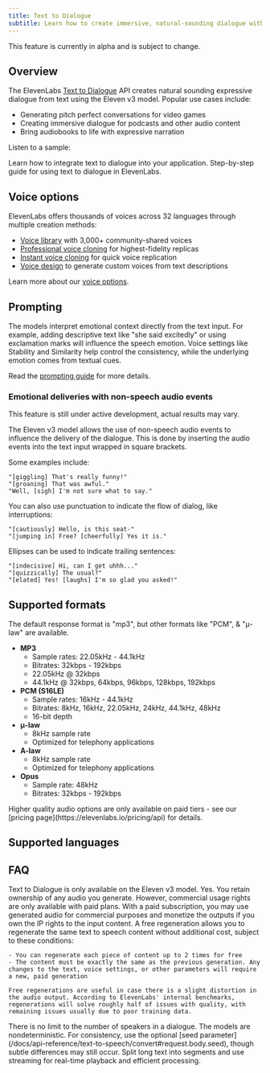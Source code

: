 ```yaml
---
title: Text to Dialogue
subtitle: Learn how to create immersive, natural-sounding dialogue with ElevenLabs.
---
```


<Warning>This feature is currently in alpha and is subject to change.</Warning>

## Overview

The ElevenLabs [Text to Dialogue](/docs/api-reference/text-to-dialogue) API creates natural sounding expressive dialogue from text using the Eleven v3 model. Popular use cases include:

- Generating pitch perfect conversations for video games
- Creating immersive dialogue for podcasts and other audio content
- Bring audiobooks to life with expressive narration

Listen to a sample:

<elevenlabs-audio-player
    audio-title="Dialogue example"
    audio-src="https://github.com/elevenlabs/elevenlabs-docs/raw/refs/heads/main/fern/assets/audio/dialogue.mp3"
/>

<CardGroup cols={2}>
  <Card
    title="Developer tutorial"
    icon="duotone book-sparkles"
    href="/docs/cookbooks/text-to-dialogue/quickstart"
  >
    Learn how to integrate text to dialogue into your application.
  </Card>
  <Card
    title="Product guide"
    icon="duotone book-user"
    href="/docs/product-guides/playground/text-to-dialogue"
  >
    Step-by-step guide for using text to dialogue in ElevenLabs.
  </Card>
</CardGroup>

## Voice options

ElevenLabs offers thousands of voices across 32 languages through multiple creation methods:

- [Voice library](/docs/capabilities/voices) with 3,000+ community-shared voices
- [Professional voice cloning](/docs/capabilities/voices#cloned) for highest-fidelity replicas
- [Instant voice cloning](/docs/capabilities/voices#cloned) for quick voice replication
- [Voice design](/docs/capabilities/voices#voice-design) to generate custom voices from text descriptions

Learn more about our [voice options](/docs/capabilities/voices).

## Prompting

The models interpret emotional context directly from the text input. For example, adding
descriptive text like "she said excitedly" or using exclamation marks will influence the speech
emotion. Voice settings like Stability and Similarity help control the consistency, while the
underlying emotion comes from textual cues.

Read the [prompting guide](/docs/best-practices/prompting) for more details.

### Emotional deliveries with non-speech audio events

<Warning>This feature is still under active development, actual results may vary.</Warning>

The Eleven v3 model allows the use of non-speech audio events to influence the delivery of the dialogue. This is done by inserting the audio events into the text input wrapped in square brackets.

Some examples include:

```
"[giggling] That's really funny!"
"[groaning] That was awful."
"Well, [sigh] I'm not sure what to say."
```

<elevenlabs-audio-player
    audio-title="Expressive dialogue"
    audio-src="https://github.com/elevenlabs/elevenlabs-docs/raw/refs/heads/main/fern/assets/audio/dialogue-emotive.mp3"
/>

You can also use punctuation to indicate the flow of dialog, like interruptions:

```
"[cautiously] Hello, is this seat-"
"[jumping in] Free? [cheerfully] Yes it is."
```

<elevenlabs-audio-player
    audio-title="Interruption"
    audio-src="https://github.com/elevenlabs/elevenlabs-docs/raw/refs/heads/main/fern/assets/audio/dialogue-interruption.mp3"
/>

Ellipses can be used to indicate trailing sentences:

```
"[indecisive] Hi, can I get uhhh..."
"[quizzically] The usual?"
"[elated] Yes! [laughs] I'm so glad you asked!"
```

<elevenlabs-audio-player
    audio-title="Ellipsis"
    audio-src="https://github.com/elevenlabs/elevenlabs-docs/raw/refs/heads/main/fern/assets/audio/dialogue-ellipses.mp3"
/>

## Supported formats

The default response format is "mp3", but other formats like "PCM", & "μ-law" are available.

- **MP3**
  - Sample rates: 22.05kHz - 44.1kHz
  - Bitrates: 32kbps - 192kbps
  - 22.05kHz @ 32kbps
  - 44.1kHz @ 32kbps, 64kbps, 96kbps, 128kbps, 192kbps
- **PCM (S16LE)**
  - Sample rates: 16kHz - 44.1kHz
  - Bitrates: 8kHz, 16kHz, 22.05kHz, 24kHz, 44.1kHz, 48kHz
  - 16-bit depth
- **μ-law**
  - 8kHz sample rate
  - Optimized for telephony applications
- **A-law**
  - 8kHz sample rate
  - Optimized for telephony applications
- **Opus**
  - Sample rate: 48kHz
  - Bitrates: 32kbps - 192kbps

<Success>
  Higher quality audio options are only available on paid tiers - see our [pricing
  page](https://elevenlabs.io/pricing/api) for details.
</Success>

## Supported languages

<Markdown src="/snippets/v3-model-languages.mdx" />

## FAQ

<AccordionGroup>
  <Accordion title="Which models can I use?">
    Text to Dialogue is only available on the Eleven v3 model.
  </Accordion>
  <Accordion title="Do I own the audio output?">
    Yes. You retain ownership of any audio you generate. However, commercial usage rights are only
    available with paid plans. With a paid subscription, you may use generated audio for commercial
    purposes and monetize the outputs if you own the IP rights to the input content.
  </Accordion>
  <Accordion title="What qualifies as a free regeneration?">
    A free regeneration allows you to regenerate the same text to speech content without additional cost, subject to these conditions:

    - You can regenerate each piece of content up to 2 times for free
    - The content must be exactly the same as the previous generation. Any changes to the text, voice settings, or other parameters will require a new, paid generation

    Free regenerations are useful in case there is a slight distortion in the audio output. According to ElevenLabs' internal benchmarks, regenerations will solve roughly half of issues with quality, with remaining issues usually due to poor training data.

  </Accordion>
  <Accordion title="How many speakers can my dialogue have?">
    There is no limit to the number of speakers in a dialogue.
  </Accordion>
  <Accordion title="Why is my output sometimes inconsistent?">
    The models are nondeterministic. For consistency, use the optional [seed
    parameter](/docs/api-reference/text-to-speech/convert#request.body.seed), though subtle
    differences may still occur.
  </Accordion>
  <Accordion title="What's the best practice for large text conversions?">
    Split long text into segments and use streaming for real-time playback and efficient processing.
  </Accordion>
</AccordionGroup>
